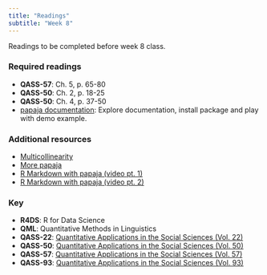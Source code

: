 ```yaml
---
title: "Readings"
subtitle: "Week 8"
---
```


Readings to be completed before week 8 class. 

### Required readings

- **QASS-57**: Ch. 5, p. 65-80
- **QASS-50**: Ch. 2, p. 18-25
- **QASS-50**: Ch. 4, p. 37-50
- [papaja documentation](https://frederikaust.com/papaja_man/): Explore documentation, 
install package and play with demo example.

### Additional resources

- [Multicollinearity](https://gallery.shinyapps.io/collinearity/)
- [More papaja](https://rpubs.com/YaRrr/papaja_guide)
- [R Markdown with papaja (video pt. 1)](https://www.youtube.com/watch?v=I_HW5Rraqg8)
- [R Markdown with papaja (video pt. 2)](https://www.youtube.com/watch?v=dmB6sHDbs7Q)


### Key 

- **R4DS**: R for Data Science
- **QML**: Quantitative Methods in Linguistics
- **QASS-22**: [Quantitative Applications in the Social Sciences (Vol. 22)](https://www.jvcasillas.com/syllabi/658/refs/files/qass_22_applied_regression_an_introduction.pdf)
- **QASS-50**: [Quantitative Applications in the Social Sciences (Vol. 50)](https://www.jvcasillas.com/syllabi/658/refs/files/qass_50_multiple_regression_in_practice.pdf)
- **QASS-57**: [Quantitative Applications in the Social Sciences (Vol. 57)](https://www.jvcasillas.com/syllabi/658/refs/files/qass_57_understanding_regression_analysis_an_introductory_guide.pdf)
- **QASS-93**: [Quantitative Applications in the Social Sciences (Vol. 93)](https://www.jvcasillas.com/syllabi/658/refs/files/qass_93_regression_with_dummy_variables.pdf)

